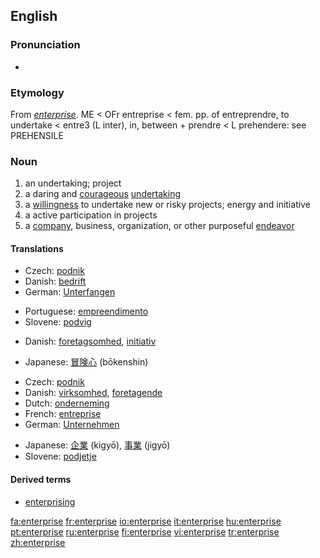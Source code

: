 {{see|Enterprise}}
{{wikipedia}}
==English==

===Pronunciation===
*{{audio|en-us-enterprise.ogg|Audio (US)}}

===Etymology===
From {{MF.}} ''[[entreprise|enterprise]]''.
ME < OFr entreprise < fem. pp. of entreprendre, to undertake < entre3 (L inter), in, 
between + prendre < L prehendere: see PREHENSILE
===Noun===
{{en-noun}}

# an undertaking; project
# a daring and [[courageous]] [[undertaking]]
# a [[willingness]] to undertake new or risky projects; energy and initiative 
# a active participation in projects
# a [[company]], business, organization, or other purposeful [[endeavor]]

====Translations====
{{trans-top|Undertaking}}
*Czech: [[podnik]] {{m}}
*Danish: [[bedrift]]
*German: [[Unterfangen]] {{n}}
{{trans-mid}}
*Portuguese: [[empreendimento]]
*Slovene: [[podvig]] {{m}}
{{trans-bottom}}

{{trans-top|Willingness}}
*Danish: [[foretagsomhed]], [[initiativ]]
{{trans-mid}}
*Japanese: [[冒険心]] (bōkenshin)
{{trans-bottom}}

{{trans-top|Company}}
*Czech: [[podnik]] {{m}}
*Danish: [[virksomhed]], [[foretagende]]
*Dutch: [[onderneming]] {{f}}
*French: [[entreprise]] {{f}}
*German: [[Unternehmen]] {{n}}
{{trans-mid}}
*Japanese: [[企業]] (kigyō), [[事業]] (jigyō)
*Slovene: [[podjetje]] {{n}}
{{trans-bottom}}

====Derived terms====
*[[enterprising]]

[[fa:enterprise]]
[[fr:enterprise]]
[[io:enterprise]]
[[it:enterprise]]
[[hu:enterprise]]
[[pt:enterprise]]
[[ru:enterprise]]
[[fi:enterprise]]
[[vi:enterprise]]
[[tr:enterprise]]
[[zh:enterprise]]
